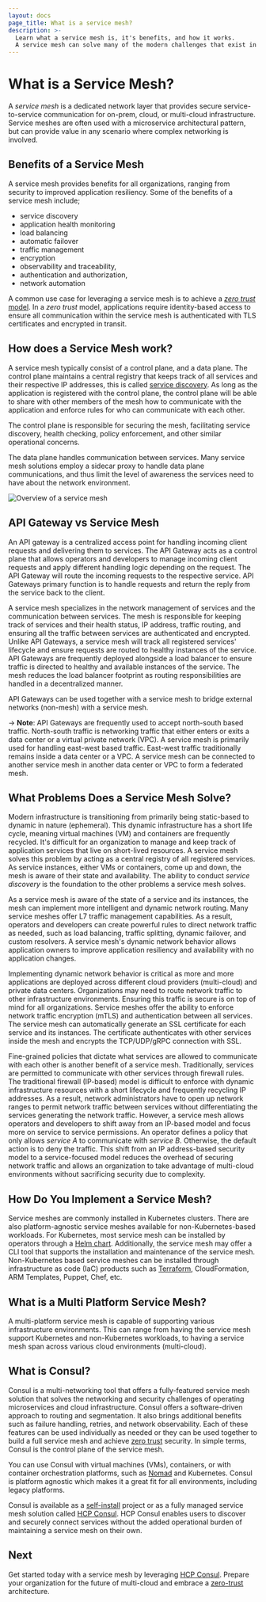 ```yaml
---
layout: docs
page_title: What is a service mesh?
description: >-
  Learn what a service mesh is, it's benefits, and how it works. 
  A service mesh can solve many of the modern challenges that exist in multi-platform and multi-cloud application architectures, ranging from security to application resiliency.
---
```


# What is a Service Mesh?

A _service mesh_ is a dedicated network layer that provides secure service-to-service communication for on-prem, cloud, or multi-cloud infrastructure.
Service meshes are often used with a microservice architectural pattern, but can provide value in any scenario where complex networking is involved.

## Benefits of a Service Mesh

A service mesh provides benefits for all organizations, ranging from security to improved application resiliency.
Some of the benefits of a service mesh include;

- service discovery
- application health monitoring
- load balancing
- automatic failover
- traffic management
- encryption
- observability and traceability,
- authentication and authorization,
- network automation

A common use case for leveraging a service mesh is to achieve a [_zero trust_ model](/use-cases/zero-trust-networking).
In a _zero trust_ model, applications require identity-based access to ensure all communication within the service mesh is authenticated with TLS certificates and encrypted in transit.

## How does a Service Mesh work?

A service mesh typically consist of a control plane, and a data plane. The control plane maintains a central registry that keeps track of all services and their respective IP addresses, this is called [service discovery](https://www.hashicorp.com/products/consul/service-discovery-and-health-checking).
As long as the application is registered with the control plane, the control plane will be able to share with other members of the mesh how to communicate with the application and enforce rules for who can communicate with each other.

The control plane is responsible for securing the mesh, facilitating service discovery, health checking, policy enforcement, and other similar operational concerns.

The data plane handles communication between services.
Many service mesh solutions employ a sidecar proxy to handle data plane communications, and thus limit the level of awareness the services need to have about the network environment.

![Overview of a service mesh](/img/what_is_service_mesh_1.png)

## API Gateway vs Service Mesh

An API gateway is a centralized access point for handling incoming client requests and delivering them to services.
The API Gateway acts as a control plane that allows operators and developers to manage incoming client requests and apply different handling logic depending on the request.
The API Gateway will route the incoming requests to the respective service. API Gateways primary function is to handle requests and return the reply from the service back to the client.

A service mesh specializes in the network management of services and the communication between services.
The mesh is responsible for keeping track of services and their health status, IP address, traffic routing, and ensuring all the traffic between services are authenticated and encrypted.
Unlike API Gateways, a service mesh will track all registered services' lifecycle and ensure requests are routed to healthy instances of the service.
API Gateways are frequently deployed alongside a load balancer to ensure traffic is directed to healthy and available instances of the service.
The mesh reduces the load balancer footprint as routing responsibilities are handled in a decentralized manner.

API Gateways can be used together with a service mesh to bridge external networks (non-mesh) with a service mesh.

-> **Note**: API Gateways are frequently used to accept north-south based traffic. North-south traffic is networking traffic that either enters or exits a data center or a virtual private network (VPC).
A service mesh is primarily used for handling east-west based traffic. East-west traffic traditionally remains inside a data center or a VPC.
A service mesh can be connected to another service mesh in another data center or VPC to form a federated mesh.

## What Problems Does a Service Mesh Solve?

Modern infrastructure is transitioning from primarily being static-based to dynamic in nature (ephemeral).
This dynamic infrastructure has a short life cycle, meaning virtual machines (VM) and containers are frequently recycled.
It's difficult for an organization to manage and keep track of application services that live on short-lived resources. A service mesh solves this problem by acting as a central registry of all registered services.
As service instances, either VMs or containers, come up and down, the mesh is aware of their state and availability. The ability to conduct _service discovery_ is the foundation to the other problems a service mesh solves.

As a service mesh is aware of the state of a service and its instances, the mesh can implement more intelligent and dynamic network routing.
Many service meshes offer L7 traffic management capabilities. As a result, operators and developers can create powerful rules to direct network traffic as needed, such as load balancing, traffic splitting, dynamic failover, and custom resolvers.
A service mesh's dynamic network behavior allows application owners to improve application resiliency and availability with no application changes.

Implementing dynamic network behavior is critical as more and more applications are deployed across different cloud providers (multi-cloud) and private data centers.
Organizations may need to route network traffic to other infrastructure environments. Ensuring this traffic is secure is on top of mind for all organizations.
Service meshes offer the ability to enforce network traffic encryption (mTLS) and authentication between all services. The service mesh can automatically generate an SSL certificate for each service and its instances.
The certificate authenticates with other services inside the mesh and encrypts the TCP/UDP/gRPC connection with SSL.

Fine-grained policies that dictate what services are allowed to communicate with each other is another benefit of a service mesh.
Traditionally, services are permitted to communicate with other services through firewall rules.
The traditional firewall (IP-based) model is difficult to enforce with dynamic infrastructure resources with a short lifecycle and frequently recycling IP addresses.
As a result, network administrators have to open up network ranges to permit network traffic between services without differentiating the services generating the network traffic. However, a service mesh allows operators and developers to shift away from an IP-based model and focus more on service to service permissions.
An operator defines a policy that only allows _service A_ to communicate with _service B_. Otherwise, the default action is to deny the traffic.
This shift from an IP address-based security model to a service-focused model reduces the overhead of securing network traffic and allows an organization to take advantage of multi-cloud environments without sacrificing security due to complexity.

## How Do You Implement a Service Mesh?

Service meshes are commonly installed in Kubernetes clusters. There are also platform-agnostic service meshes available for non-Kubernetes-based workloads.
For Kubernetes, most service mesh can be installed by operators through a [Helm chart](https://helm.sh/). Additionally, the service mesh may offer a CLI tool that supports the installation and maintenance of the service mesh.
Non-Kubernetes based service meshes can be installed through infrastructure as code (IaC) products such as [Terraform](https://www.terraform.io/), CloudFormation, ARM Templates, Puppet, Chef, etc.

## What is a Multi Platform Service Mesh?

A multi-platform service mesh is capable of supporting various infrastructure environments. This can range from having the service mesh support Kubernetes and non-Kubernetes workloads, to having a service mesh span across various cloud environments (multi-cloud).

## What is Consul?

Consul is a multi-networking tool that offers a fully-featured service mesh solution that solves the networking and security challenges of operating microservices and cloud infrastructure.
Consul offers a software-driven approach to routing and segmentation. It also brings additional benefits such as failure handling, retries, and network observability.
Each of these features can be used individually as needed or they can be used together to build a full service mesh and achieve [zero trust](https://www.hashicorp.com/solutions/zero-trust-security) security. In simple terms, Consul is the control plane of the service mesh.

You can use Consul with virtual machines (VMs), containers, or with container orchestration platforms, such as [Nomad](https://www.nomadproject.io/) and Kubernetes.
Consul is platform agnostic which makes it a great fit for all environments, including legacy platforms.

Consul is available as a [self-install](/downloads) project or as a fully managed service mesh solution called [HCP Consul](https://portal.cloud.hashicorp.com/sign-in?utm_source=consul_docs).
HCP Consul enables users to discover and securely connect services without the added operational burden of maintaining a service mesh on their own.

## Next

Get started today with a service mesh by leveraging [HCP Consul](https://portal.cloud.hashicorp.com/sign-in?utm_source=consul_docs).
Prepare your organization for the future of multi-cloud and embrace a [zero-trust](https://www.hashicorp.com/solutions/zero-trust-security) architecture.
